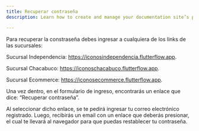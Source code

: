 ```yaml
---
title: Recuperar contraseña
description: Learn how to create and manage your documentation site’s pages with Starlight.

---
```


Para recuperar la constraseña debes ingresar a cualquiera de los links de las sucursales:

Sucursal Independencia: https://iconosindependencia.flutterflow.app.

Sucursal Chacabuco: https://iconoschacabuco.flutterflow.app.

Sucursal Ecommerce: https://iconosecommerce.flutterflow.app.

Una vez dentro, en el formulario de ingreso, encontrarás un enlace que dice: “Recuperar contraseña”.

Al seleccionar dicho enlace, se te pedirá ingresar tu correo electrónico registrado. Luego, recibirás un email con un enlace que deberás presionar, el cual te llevará al navegador para que puedas restablecer tu contraseña.
